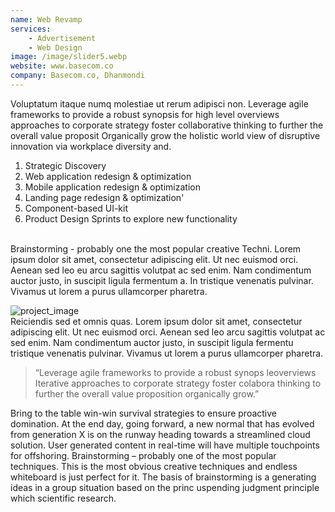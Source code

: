 ```yaml
---
name: Web Revamp
services: 
    - Advertisement
    - Web Design
image: /image/slider5.webp
website: www.basecom.co
company: Basecom.co, Dhanmondi
---
```

<Heading>Voluptatum itaque numq molestiae ut rerum adipisci non.</Heading>
<Paragraph>Leverage agile frameworks to provide a robust synopsis for high level overviews approaches to corporate strategy foster collaborative thinking to further the overall value proposit Organically grow the holistic world view of disruptive innovation via workplace diversity and.</Paragraph>
<br/>

1. Strategic Discovery
2. Web application redesign & optimization
3. Mobile application redesign & optimization
4. Landing page redesign & optimization'
5. Component-based UI-kit
6. Product Design Sprints to explore new functionality

<br/>
<Heading>Brainstorming - probably one the most popular creative Techni.</Heading>
<Paragraph>Lorem ipsum dolor sit amet, consectetur adipiscing elit. Ut nec euismod orci. Aenean sed leo eu arcu sagittis volutpat ac sed enim. Nam condimentum auctor justo, in suscipit ligula fermentum a. In tristique venenatis pulvinar. Vivamus ut lorem a purus ullamcorper pharetra.</Paragraph>
<br/>

![project_image](/image/project/2.webp)
<br/>
<Heading>Reiciendis sed et omnis quas.</Heading>
<Paragraph>Lorem ipsum dolor sit amet, consectetur adipiscing elit. Ut nec euismod orci. Aenean sed leo arcu sagittis volutpat ac sed enim. Nam condimentum auctor justo, in suscipit ligula fermentu tristique venenatis pulvinar. Vivamus ut lorem a purus ullamcorper pharetra.</Paragraph>
<Blockquote>“Leverage agile frameworks to provide a robust synops leoverviews Iterative approaches to corporate strategy foster colabora thinking to further the overall value proposition organically grow.”</Blockquote>
<Paragraph>Bring to the table win-win survival strategies to ensure proactive domination. At the end day, going forward, a new normal that has evolved from generation X is on the runway heading towards a streamlined cloud solution. User generated content in real-time will have multiple touchpoints for offshoring.</Paragraph>
<Heading>Brainstorming – probably one of the most popular techniques.</Heading>
<Paragraph>This is the most obvious creative techniques and endless whiteboard is just perfect for it. The basis of brainstorming is a generating ideas in a group situation based on the princ uspending judgment principle which scientific research.</Paragraph>
